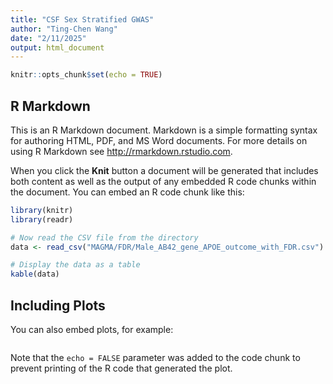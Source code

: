 ```yaml
---
title: "CSF Sex Stratified GWAS"
author: "Ting-Chen Wang"
date: "2/11/2025"
output: html_document
---
```


```r
knitr::opts_chunk$set(echo = TRUE)
```

## R Markdown

This is an R Markdown document. Markdown is a simple formatting syntax for authoring HTML, PDF, and MS Word documents. For more details on using R Markdown see <http://rmarkdown.rstudio.com>.

When you click the **Knit** button a document will be generated that includes both content as well as the output of any embedded R code chunks within the document. You can embed an R code chunk like this:

```r
library(knitr)
library(readr)

# Now read the CSV file from the directory
data <- read_csv("MAGMA/FDR/Male_AB42_gene_APOE_outcome_with_FDR.csv")  # Use your actual file name

# Display the data as a table
kable(data)

```

## Including Plots

You can also embed plots, for example:

```r
```

Note that the `echo = FALSE` parameter was added to the code chunk to prevent printing of the R code that generated the plot.
